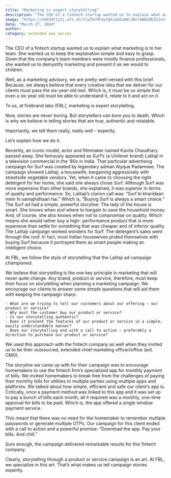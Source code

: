 ```yaml
---
title: "Marketing is expert storytelling"
description: "The CEO of a fintech startup wanted us to explain what marketing is to her team. She wanted us to keep the explanation simple and easy to grasp. Given that the company’s team members were mostly finance professionals, she wanted us to demystify marketing and present it as we would to children."
image: "https://x687dt1j5j.ufs.sh/f/pTbrMlXytQXioGEuEWr3BrC8WbLMUZSJvVIx1DzEsYiouGkt"
date: "March 27, 2024"
author:
category: extended emo series
---
```


The CEO of a fintech startup wanted us to explain what marketing is to her team. She wanted us to keep the explanation simple and easy to grasp. Given that the company’s team members were mostly finance professionals, she wanted us to demystify marketing and present it as we would to children.

Well, as a marketing advisory, we are pretty well-versed with this brief. Because, we always believe that every creative idea that we deliver for our clients must pass the six-year-old test. Which is, it must be so simple that even a six year old must be able to understand it, relate to it and act on it.

To us, at firebrand labs (FBL), marketing is expert storytelling.

Now, stories are never boring. But storytellers can bore you to death. Which is why we believe in telling stories that are true, authentic and relatable.

Importantly, we tell them really, really well – expertly.

Let’s explain how we do it.

Recently, an iconic model, actor and filmmaker named Kavita Chaudhary passed away. She famously appeared as Surf’s (a Unilever brand) Lalitaji in a television commercial in the ‘80s in India. That particular advertising campaign for Surf was created by legendary adman Alyque Padamsee. The campaign showed Lalitaji, a housewife, bargaining aggressively with streetside vegetable vendors. Yet, when it came to choosing the right detergent for her home, she said she always chose Surf. Although Surf was more expensive than other brands, she explained, it was superior in terms of quality and performance. So, Lalitaji’s clarion call was: “Surf ki kharidaari mein hi samajhdhaari hai.” Which is, “Buying Surf is always a smart choice.” The Surf ad had a simple, powerful storyline: The lady of the house is smart. She knows when and where to bargain to save the household money. And, of course, she also knows when not to compromise on quality. Which means she would rather buy a high- performance product that is more expensive than settle for something that was cheaper and of inferior quality. The Lalitaji campaign worked wonders for Surf. The detergent’s sales went through the roof. In fact, most Indian housewives prided themselves with buying Surf because it portrayed them as smart people making an intelligent choice.

At FBL, we follow the style of storytelling that the Lalitaji ad campaign championed.

We believe that storytelling is the one key principle in marketing that will never quite change. Any brand, product or service, therefore, must keep their focus on storytelling when planning a marketing campaign. We encourage our clients to answer some simple questions that will aid them with keeping the campaign sharp:

    - What are we trying to tell our customers about our offering – our product or service?
    - Why must the customer buy our product or service?
    - Is our storytelling authentic?
    - Does it present the features of our product or service in a simple, easily understandable manner?
    - Does our storytelling end with a call to action – preferably a direction to purchase our product or service?

We used this approach with the fintech company as well when they invited us to be their outsourced, extended chief marketing officer/office (ext. CMO).

The storyline we came up with for their campaign was to encourage homemakers to use the fintech firm’s specialized app for monthly payment of bills. We invited homemakers to break free from the challenges of paying their monthly bills for utilities to multiple parties using multiple apps and platforms. We talked about how simple, efficient and safe our client’s app is. Critically, once a payment method was linked to this app and it was set up to pay a bunch of bills each month, all it required was a monthly, one-time approval for bills to be paid. Which is, the app offered a single window payment service.

This meant that there was no need for the homemaker to remember multiple passwords or generate multiple OTPs. Our campaign for this client ended with a call to action and a powerful promise: “Download the app. Pay your bills. And chill.”

Sure enough, the campaign delivered remarkable results for this fintech company.

Clearly, storytelling through a product or service campaign is an art. At FBL, we specialize in this art. That’s what makes us tell campaign stories expertly.
